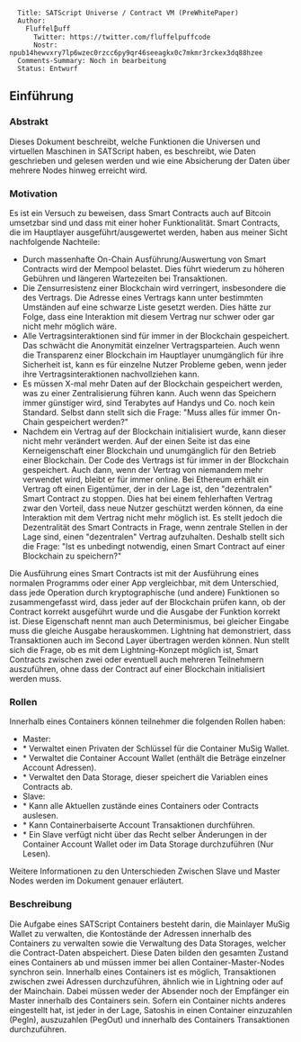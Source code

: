 <pre>
  Title: SATScript Universe / Contract VM (PreWhitePaper)
  Author: 
    Fluffel₿uff
      Twitter: https://twitter.com/fluffelpuffcode
      Nostr: npub14hewvxry7lp6wzec0rzcc6py9qr46seeagkx0c7mkmr3rckex3dq88hzee
  Comments-Summary: Noch in bearbeitung
  Status: Entwurf
</pre>

== Einführung ==

=== Abstrakt ===

Dieses Dokument beschreibt, welche Funktionen die Universen und virtuellen Maschinen in SATScript haben,
es beschreibt, wie Daten geschrieben und gelesen werden und wie eine Absicherung der Daten über mehrere Nodes hinweg erreicht wird.

=== Motivation ===

Es ist ein Versuch zu beweisen, dass Smart Contracts auch auf Bitcoin umsetzbar sind und dass mit einer hoher Funktionalität.
Smart Contracts, die im Hauptlayer ausgeführt/ausgewertet werden, haben aus meiner Sicht nachfolgende Nachteile:
* Durch massenhafte On-Chain Ausführung/Auswertung von Smart Contracts wird der Mempool belastet. Dies führt wiederum zu höheren Gebühren und längeren Wartezeiten bei Transaktionen.
* Die Zensurresistenz einer Blockchain wird verringert, insbesondere die des Vertrags. Die Adresse eines Vertrags kann unter bestimmten Umständen auf eine schwarze Liste gesetzt werden. Dies hätte zur Folge, dass eine Interaktion mit diesem Vertrag nur schwer oder gar nicht mehr möglich wäre.
* Alle Vertragsinteraktionen sind für immer in der Blockchain gespeichert. Das schwächt die Anonymität einzelner Vertragsparteien. Auch wenn die Transparenz einer Blockchain im Hauptlayer unumgänglich für ihre Sicherheit ist, kann es für einzelne Nutzer Probleme geben, wenn jeder ihre Vertragsinteraktionen nachvollziehen kann.
* Es müssen X-mal mehr Daten auf der Blockchain gespeichert werden, was zu einer Zentralisierung führen kann. Auch wenn das Speichern immer günstiger wird, sind Terabytes auf Handys und Co. noch kein Standard. Selbst dann stellt sich die Frage: "Muss alles für immer On-Chain gespeichert werden?"
* Nachdem ein Vertrag auf der Blockchain initialisiert wurde, kann dieser nicht mehr verändert werden. Auf der einen Seite ist das eine Kerneigenschaft einer Blockchain und unumgänglich für den Betrieb einer Blockchain. Der Code des Vertrags ist für immer in der Blockchain gespeichert. Auch dann, wenn der Vertrag von niemandem mehr verwendet wird, bleibt er für immer online. Bei Ethereum erhält ein Vertrag oft einen Eigentümer, der in der Lage ist, den "dezentralen" Smart Contract zu stoppen. Dies hat bei einem fehlerhaften Vertrag zwar den Vorteil, dass neue Nutzer geschützt werden können, da eine Interaktion mit dem Vertrag nicht mehr möglich ist. Es stellt jedoch die Dezentralität des Smart Contracts in Frage, wenn zentrale Stellen in der Lage sind, einen "dezentralen" Vertrag aufzuhalten. Deshalb stellt sich die Frage: "Ist es unbedingt notwendig, einen Smart Contract auf einer Blockchain zu speichern?"


Die Ausführung eines Smart Contracts ist mit der Ausführung eines normalen Programms oder einer App vergleichbar, mit dem Unterschied, dass jede Operation durch kryptographische (und andere) Funktionen so zusammengefasst wird, dass jeder auf der Blockchain prüfen kann, ob der Contract korrekt ausgeführt wurde und die Ausgabe der Funktion korrekt ist. Diese Eigenschaft nennt man auch Determinismus, bei gleicher Eingabe muss die gleiche Ausgabe herauskommen. Lightning hat demonstriert, dass Transaktionen auch im Second Layer übertragen werden können. Nun stellt sich die Frage, ob es mit dem Lightning-Konzept möglich ist, Smart Contracts zwischen zwei oder eventuell auch mehreren Teilnehmern auszuführen, ohne dass der Contract auf einer Blockchain initialisiert werden muss.

=== Rollen ===

Innerhalb eines Containers können teilnehmer die folgenden Rollen haben:

* Master:
* * Verwaltet einen Privaten der Schlüssel für die Container MuSig Wallet.
* * Verwaltet die Container Account Wallet (enthält die Beträge einzelner Account Adressen).
* * Verwaltet den Data Storage, dieser speichert die Variablen eines Contracts ab.
* Slave:
* * Kann alle Aktuellen zustände eines Containers oder Contracts auslesen.
* * Kann Containerbaiserte Account Transaktionen durchführen.
* * Ein Slave verfügt nicht über das Recht selber Änderungen in der Container Account Wallet oder im Data Storage durchzuführen (Nur Lesen).

Weitere Informationen zu den Unterschieden Zwischen Slave und Master Nodes werden im Dokument genauer erläutert.

=== Beschreibung ===

Die Aufgabe eines SATScript Containers besteht darin, die Mainlayer MuSig Wallet zu verwalten, die Kontostände der Adressen innerhalb des Containers zu verwalten sowie die Verwaltung des Data Storages, welcher die Contract-Daten abspeichert. Diese Daten bilden den gesamten Zustand eines Containers ab und müssen immer bei allen Container-Master-Nodes synchron sein. Innerhalb eines Containers ist es möglich, Transaktionen zwischen zwei Adressen durchzuführen, ähnlich wie in Lightning oder auf der Mainchain. Dabei müssen weder der Absender noch der Empfänger ein Master innerhalb des Containers sein. Sofern ein Container nichts anderes eingestellt hat, ist jeder in der Lage, Satoshis in einen Container einzuzahlen (PegIn), auszuzahlen (PegOut) und innerhalb des Containers Transaktionen durchzuführen.